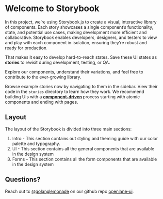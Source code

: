 
<Meta title="Design System/Introduction" />

# Welcome to Storybook

In this project, we’re using Storybook.js to create a visual, interactive library of components. 
Each story showcases a single component’s functionality, state, and potential use cases, making development more efficient and collaborative. 
Storybook enables developers, designers, and testers to view and play with each component in isolation, ensuring they’re robust and ready for production.

That makes it easy to develop hard-to-reach states. Save these UI states as **stories** to revisit during development, testing, or QA.

Explore our components, understand their variations, and feel free to contribute to the ever-growing library.

Browse example stories now by navigating to them in the sidebar.
View their code in the `stories` directory to learn how they work.
We recommend building UIs with a [**component-driven**](https://componentdriven.org) process starting with atomic components and ending with pages.

## Layout

The layout of the Storybook is divided into three main sections:

1. Intro - This section contains out styling and theming guide with our color palette and typography.
1. UI - This section contains all the general components that are available in the design system
1. Forms - This section contains all the form components that are available in the design system

## Questions? 

Reach out to [@golanglemonade](https://github.com/golanglemonade) on our github repo [openlane-ui](https://github.com/theopenlane/openlane-ui).